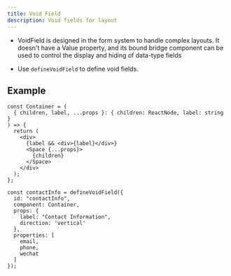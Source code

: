 ```yaml
---
title: Void Field
description: Void fields for layout
---
```

- VoidField is designed in the form system to handle complex layouts. It doesn't have a Value property, and its bound bridge component can be used to control the display and hiding of data-type fields

- Use `defineVoidField` to define void fields.

## Example

```tsx
const Container = (
  { children, label, ...props }: { children: ReactNode, label: string }
) => {
  return (
    <div>
      {label && <div>{label}</div>}
      <Space {...props}>
        {children}
      </Space>
    </div>
  );
};

const contactInfo = defineVoidField({
  id: "contactInfo",
  component: Container,
  props: {
    label: "Contact Information",
    direction: 'vertical'
  },
  properties: [
    email,
    phone,
    wechat
  ]
});
```
